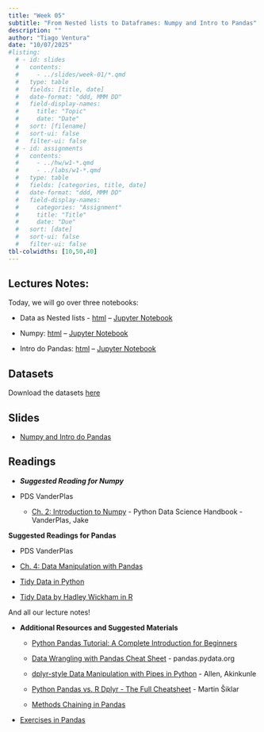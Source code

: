 ```yaml
---
title: "Week 05"
subtitle: "From Nested lists to Dataframes: Numpy and Intro to Pandas"
description: ""
author: "Tiago Ventura"
date: "10/07/2025"
#listing:
  # - id: slides
  #   contents:
  #     - ../slides/week-01/*.qmd
  #   type: table
  #   fields: [title, date]
  #   date-format: "ddd, MMM DD"
  #   field-display-names:
  #     title: "Topic"
  #     date: "Date"
  #   sort: [filename]
  #   sort-ui: false
  #   filter-ui: false
  # - id: assignments
  #   contents:
  #     - ../hw/w1-*.qmd
  #     - ../labs/w1-*.qmd
  #   type: table
  #   fields: [categories, title, date]
  #   date-format: "ddd, MMM DD"
  #   field-display-names:
  #     categories: "Assignment"
  #     title: "Title"
  #     date: "Due"
  #   sort: [date]
  #   sort-ui: false
  #   filter-ui: false
tbl-colwidths: [10,50,40]
---
```


## Lectures Notes:

Today, we will go over three notebooks:

-   Data as Nested lists - [html](/lecture_notes/week-04/_week_4_nested_lists.html) -- <a href="/lecture_notes/week-04/_week_4_nested_lists.ipynb" download> Jupyter Notebook </a>

-   Numpy: [html](/lecture_notes/week-04/_week_5_numpy.html) -- <a href="/lecture_notes/week-05/_week_5_numpy.ipynb" download> Jupyter Notebook </a>

-   Intro do Pandas: [html](/lecture_notes/week-05/_week_5a_intro_to_pandas.html) -- <a href="/lecture_notes/week-05/_week_5a_intro_to_pandas.ipynb" download> Jupyter Notebook </a>

## Datasets

Download the datasets <a href="/lecture_notes/week-04/data_week4.zip" download> here </a>

## Slides

-   [Numpy and Intro do Pandas](/slides/week-5.html)

## Readings

-   ***Suggested Reading for Numpy***

-   PDS VanderPlas

    -   [Ch. 2: Introduction to Numpy](https://jakevdp.github.io/PythonDataScienceHandbook/02.00-introduction-to-numpy.html) - Python Data Science Handbook - VanderPlas, Jake

**Suggested Readings for Pandas**

-   PDS VanderPlas

-   [Ch. 4: Data Manipulation with Pandas](https://jakevdp.github.io/PythonDataScienceHandbook/03.00-introduction-to-pandas.html)

-   [Tidy Data in Python](https://www.jeannicholashould.com/tidy-data-in-python.html)

-   [Tidy Data by Hadley Wickham in R](https://r4ds.hadley.nz/data-tidy.html)

And all our lecture notes!

-   **Additional Resources and Suggested Materials**

    -   [Python Pandas Tutorial: A Complete Introduction for Beginners](https://www.learndatasci.com/tutorials/python-pandas-tutorial-complete-introduction-for-beginners/#)

    -   [Data Wrangling with Pandas Cheat Sheet](https://pandas.pydata.org/Pandas_Cheat_Sheet.pdf) - pandas.pydata.org

    -   [dplyr-style Data Manipulation with Pipes in Python](https://towardsdatascience.com/dplyr-style-data-manipulation-with-pipes-in-python-380dcb137000) - Allen, Akinkunle

    -   [Python Pandas vs. R Dplyr - The Full Cheatsheet](https://medium.com/towards-data-science/python-pandas-vs-r-dplyr-5b5081945ccb) - Martin Šiklar

    -   [Methods Chaining in Pandas](https://medium.com/@ulriktpedersen/modern-pandas-streamlining-your-workflow-with-method-chaining-f65e75deb193)

-   [Exercises in Pandas](https://github.com/guipsamora/pandas_exercises)
